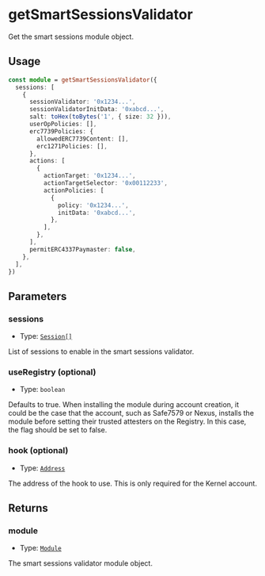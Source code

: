 # getSmartSessionsValidator

Get the smart sessions module object.

## Usage

```typescript copy
const module = getSmartSessionsValidator({
  sessions: [
    {
      sessionValidator: '0x1234...',
      sessionValidatorInitData: '0xabcd...',
      salt: toHex(toBytes('1', { size: 32 })),
      userOpPolicies: [],
      erc7739Policies: {
        allowedERC7739Content: [],
        erc1271Policies: [],
      },
      actions: [
        {
          actionTarget: '0x1234...',
          actionTargetSelector: '0x00112233',
          actionPolicies: [
            {
              policy: '0x1234...',
              initData: '0xabcd...',
            },
          ],
        },
      ],
      permitERC4337Paymaster: false,
    },
  ],
})
```

## Parameters

### sessions

- Type: [`Session[]`](/module-sdk/glossary/types#session)

List of sessions to enable in the smart sessions validator.

### useRegistry (optional)

- Type: `boolean`

Defaults to true. When installing the module during account creation, it could be the case that the account, such as Safe7579 or Nexus, installs the module before setting their trusted attesters on the Registry. In this case, the flag should be set to false.

### hook (optional)

- Type: [`Address`](https://viem.sh/docs/glossary/types#address)

The address of the hook to use. This is only required for the Kernel account.

## Returns

### module

- Type: [`Module`](https://viem.sh/docs/glossary/types#module)

The smart sessions validator module object.
